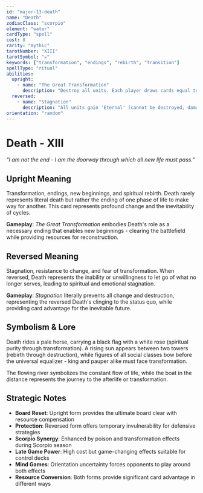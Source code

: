 ```yaml
---
id: "major-13-death"
name: "Death"
zodiacClass: "scorpio"
element: "water"
cardType: "spell"
cost: 8
rarity: "mythic"
tarotNumber: "XIII"
tarotSymbol: "☠"
keywords: ["transformation", "endings", "rebirth", "transition"]
spellType: "ritual"
abilities:
  upright:
    - name: "The Great Transformation"
      description: "Destroy all units. Each player draws cards equal to units they lost (max 7). All players gain spell mana equal to destroyed units' total cost divided by 3."
  reversed:
    - name: "Stagnation"
      description: "All units gain 'Eternal' (cannot be destroyed, damaged, or affected by spells) until end of turn. Draw 3 cards."
orientation: "random"
---
```


# Death - XIII

*"I am not the end - I am the doorway through which all new life must pass."*

## Upright Meaning
Transformation, endings, new beginnings, and spiritual rebirth. Death rarely represents literal death but rather the ending of one phase of life to make way for another. This card represents profound change and the inevitability of cycles.

**Gameplay**: *The Great Transformation* embodies Death's role as a necessary ending that enables new beginnings - clearing the battlefield while providing resources for reconstruction.

## Reversed Meaning
Stagnation, resistance to change, and fear of transformation. When reversed, Death represents the inability or unwillingness to let go of what no longer serves, leading to spiritual and emotional stagnation.

**Gameplay**: *Stagnation* literally prevents all change and destruction, representing the reversed Death's clinging to the status quo, while providing card advantage for the inevitable future.

## Symbolism & Lore
Death rides a pale horse, carrying a black flag with a white rose (spiritual purity through transformation). A rising sun appears between two towers (rebirth through destruction), while figures of all social classes bow before the universal equalizer - king and pauper alike must face transformation.

The flowing river symbolizes the constant flow of life, while the boat in the distance represents the journey to the afterlife or transformation.

## Strategic Notes
- **Board Reset**: Upright form provides the ultimate board clear with resource compensation
- **Protection**: Reversed form offers temporary invulnerability for defensive strategies
- **Scorpio Synergy**: Enhanced by poison and transformation effects during Scorpio season
- **Late Game Power**: High cost but game-changing effects suitable for control decks
- **Mind Games**: Orientation uncertainty forces opponents to play around both effects
- **Resource Conversion**: Both forms provide significant card advantage in different ways